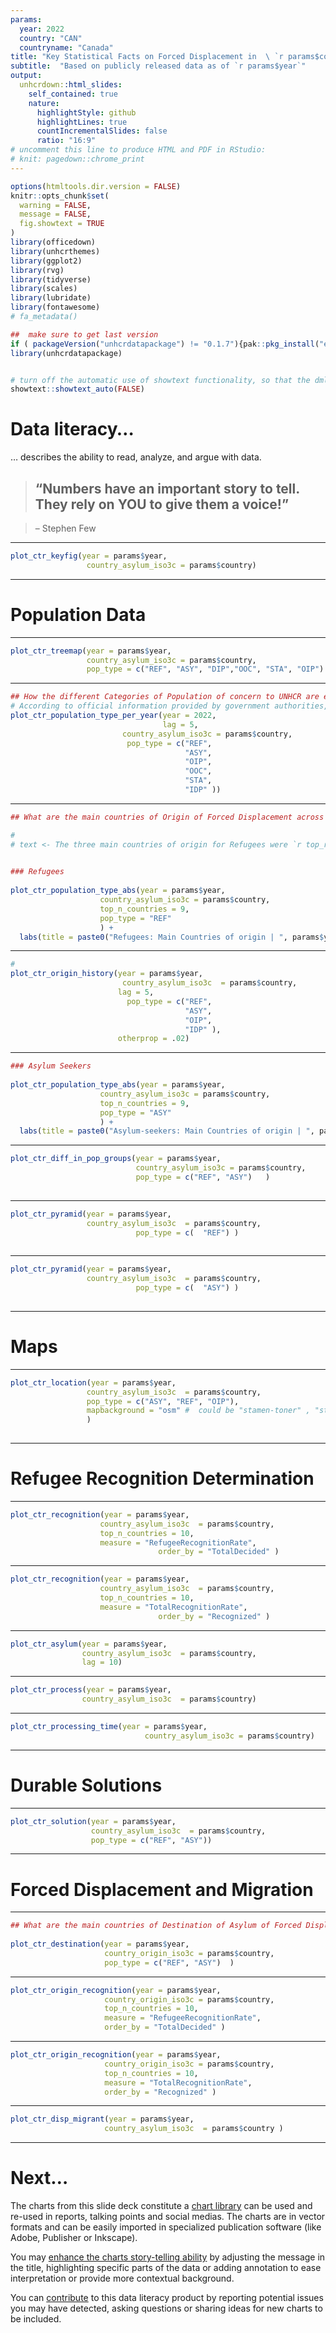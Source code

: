 ```yaml
---
params:
  year: 2022
  country: "CAN"
  countryname: "Canada"
title: "Key Statistical Facts on Forced Displacement in  \ `r params$countryname` "
subtitle:  "Based on publicly released data as of `r params$year`"
output:
  unhcrdown::html_slides:
    self_contained: true
    nature:
      highlightStyle: github
      highlightLines: true
      countIncrementalSlides: false
      ratio: "16:9"
# uncomment this line to produce HTML and PDF in RStudio:
# knit: pagedown::chrome_print
---
```


<!--
Impactful charts with are characterized by their [story telling](https://medium.economist.com/charting-new-territory-7f5afb293270) ability. Using the default plots from the package, the chart effectiveness can be improved by: 

 1.  Changing charts existing default __title and subtitle__ to replace it with a key message or call to Action  

 2.  __Annotating__ the chart to provide interpretation hint around the context: See [tutorial here](https://rstudio-conf-2022.github.io/ggplot2-graphic-design/materials/05_annotations.html#/annotations-with-annotate)
 
 3. __Highlighting__ specific parts in the chart to reinforce the main message and ease legibility: See [tutorial here](https://rstudio-conf-2022.github.io/ggplot2-graphic-design/materials/05_annotations.html#/annotations-with-geom)_
-->

```r
options(htmltools.dir.version = FALSE)
knitr::opts_chunk$set(
  warning = FALSE,
  message = FALSE,
  fig.showtext = TRUE
)
library(officedown)
library(unhcrthemes)
library(ggplot2)
library(rvg)
library(tidyverse)
library(scales)
library(lubridate)
library(fontawesome)
# fa_metadata()

##  make sure to get last version 
if ( packageVersion("unhcrdatapackage") != "0.1.7"){pak::pkg_install("edouard-legoupil/unhcrdatapackage")}
library(unhcrdatapackage)


# turn off the automatic use of showtext functionality, so that the dml function can works properly
showtext::showtext_auto(FALSE) 
```

# Data literacy... 



... describes the ability to read, analyze, and argue with data.



> ## “__Numbers have an important story to tell. They rely on YOU to give them a voice!__”

> -- Stephen Few



---

```r
plot_ctr_keyfig(year = params$year,
                 country_asylum_iso3c = params$country)

```

---


# Population Data


---

```r

plot_ctr_treemap(year = params$year,
                 country_asylum_iso3c = params$country,
                 pop_type = c("REF", "ASY", "DIP","OOC", "STA", "OIP") ) 

```




---

```r

## How the different Categories of Population of concern to UNHCR are evolving over time?
# According to official information provided by government authorities, as of December `r params$year`, the population of interest to UNHCR in `r params$country` reached `r format(round(total_poc, 0),  big.mark=",")` people. Compared to `r as.numeric(params$year)-1`, the total population `r ifelse(perc_change_poc>0, paste0("has increased ", format(round(perc_change_poc, 1),  big.mark=","), "% during the year"), ifelse(perc_change_poc<0, paste0("has decreased ", format(round(perc_change_poc, 1),  big.mark=","), "% during the year"), "has not changed"))`. Moreover, there was a `r format(round(perc_change_asy_ref, 0),  big.mark=",")`% `r ifelse(perc_change_asy_ref>0, "growth", ifelse(perc_change_asy_ref<0, "drop","change"))` of refugees and asylum seekers in the country.
plot_ctr_population_type_per_year(year = 2022,
                                  lag = 5,
                         country_asylum_iso3c = params$country,
                          pop_type = c("REF",
                                       "ASY",
                                       "OIP",
                                       "OOC",
                                       "STA",
                                       "IDP" )) 

```



---

```r


## What are the main countries of Origin of Forced Displacement across Borders?

#  
# text <- The three main countries of origin for Refugees were `r top_ref[1,1]` (`r top_ref[1,3]` of the total refugee population), `r top_ref[2,1]` (`r top_ref[2,3]` of the total refugee population) and `r top_ref[3,1]` (`r top_ref[3,3]` of the total refugee population). Regarding the asylum-seeker population, the three main countries of origin for  asylum-seekers were `r top_asy[1,1]` (`r top_asy[1,3]` of the total asylum-seekers  population), `r top_asy[2,1]` (`r top_asy[2,3]` of the total asylum-seekers  population) and `r top_asy[3,1]` (`r top_asy[3,3]` of the total asylum-seekers  population).
 

### Refugees
  
plot_ctr_population_type_abs(year = params$year,
                    country_asylum_iso3c = params$country,
                    top_n_countries = 9,
                    pop_type = "REF"
                    ) +
  labs(title = paste0("Refugees: Main Countries of origin | ", params$year)) 
```

---


```r
# 
plot_ctr_origin_history(year = params$year,
                         country_asylum_iso3c  = params$country,
                        lag = 5,
                          pop_type = c("REF", 
                                       "ASY", 
                                       "OIP", 
                                       "IDP" ),
                        otherprop = .02) 


```

---

```r


### Asylum Seekers
 
plot_ctr_population_type_abs(year = params$year,
                    country_asylum_iso3c = params$country,
                    top_n_countries = 9,
                    pop_type = "ASY"
                    ) +
  labs(title = paste0("Asylum-seekers: Main Countries of origin | ", params$year)) 

```


---

```r


plot_ctr_diff_in_pop_groups(year = params$year,
                            country_asylum_iso3c = params$country,
                            pop_type = c("REF", "ASY")   ) 
 
```

---

```r
plot_ctr_pyramid(year = params$year,
                 country_asylum_iso3c  = params$country,
                            pop_type = c(  "REF") ) 
 

```

---

```r
plot_ctr_pyramid(year = params$year,
                 country_asylum_iso3c  = params$country,
                            pop_type = c(  "ASY") ) 
 

```

---


# Maps

---

```r

plot_ctr_location(year = params$year,
                 country_asylum_iso3c  = params$country,
                 pop_type = c("ASY", "REF", "OIP"),
                 mapbackground = "osm" #  could be "stamen-toner" , "stamen-terrain","stamen-watercolor"
                 ) 
 

```


---


# Refugee Recognition Determination


---

```r
plot_ctr_recognition(year = params$year,
                    country_asylum_iso3c  = params$country,
                    top_n_countries = 10, 
                    measure = "RefugeeRecognitionRate",
                                 order_by = "TotalDecided" ) 

```

---

```r
plot_ctr_recognition(year = params$year,
                    country_asylum_iso3c  = params$country,
                    top_n_countries = 10, 
                    measure = "TotalRecognitionRate",
                                 order_by = "Recognized" ) 

```

---

```r
plot_ctr_asylum(year = params$year,
                country_asylum_iso3c  = params$country, 
                lag = 10) 

```





---

```r

plot_ctr_process(year = params$year,
                country_asylum_iso3c  = params$country) 

```


---

```r

plot_ctr_processing_time(year = params$year,
                              country_asylum_iso3c = params$country) 


```

 
---


# Durable Solutions

---

```r
plot_ctr_solution(year = params$year,
                  country_asylum_iso3c  = params$country,
                  pop_type = c("REF", "ASY"))  

```

---


# Forced Displacement and Migration


---

```r
## What are the main countries of Destination of Asylum of Forced Displacement across Borders?
 
plot_ctr_destination(year = params$year,
                     country_origin_iso3c = params$country,
                     pop_type = c("REF", "ASY")  ) 

```



---

```r
plot_ctr_origin_recognition(year = params$year,
                     country_origin_iso3c = params$country,
                     top_n_countries = 10,
                     measure = "RefugeeRecognitionRate",
                     order_by = "TotalDecided" ) 

```



---

```r
plot_ctr_origin_recognition(year = params$year,
                     country_origin_iso3c = params$country,
                     top_n_countries = 10,
                     measure = "TotalRecognitionRate",
                     order_by = "Recognized" ) 

```



---

```r
plot_ctr_disp_migrant(year = params$year,
                     country_asylum_iso3c  = params$country )  

```

---

# Next...

The charts from this slide deck constitute a [chart library](https://edouard-legoupil.github.io/unhcrdatapackage/articles/chart-library.html#country-questions) can be used and re-used in reports, talking points and social medias. The charts are in vector formats and can be easily imported in specialized publication software (like Adobe, Publisher or Inkscape).

You may [enhance the charts story-telling ability](https://edouard-legoupil.github.io/unhcrdatapackage/articles/library.html) by adjusting the message in the title, highlighting specific parts of the data or adding annotation to ease interpretation or provide more contextual background.

You can [contribute](https://edouard-legoupil.github.io/unhcrdatapackage/articles/adding-new-charts.html)  to this data literacy product by reporting potential issues you may have detected, asking questions or sharing ideas for new charts to be included.
